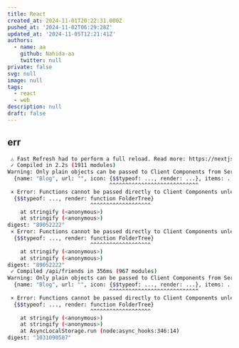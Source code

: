 ```yaml
---
title: React
created_at: 2024-11-01T20:22:31.000Z
pushed_at: '2024-11-02T06:29:28Z'
updated_at: '2024-11-05T12:21:41Z'
authors:
  - name: aa
    github: Nahida-aa
    twitter: null
private: false
svg: null
image: null
tags:
  - react
  - web
description: null
draft: false
---
```


## err
```sh
 ⚠ Fast Refresh had to perform a full reload. Read more: https://nextjs.org/docs/messages/fast-refresh-reload
 ✓ Compiled in 2.2s (1911 modules)
Warning: Only plain objects can be passed to Client Components from Server Components. Classes or other objects with methods are not supported.
  {name: "Blog", url: "", icon: {$$typeof: ..., render: ...}, items: ...}
                                ^^^^^^^^^^^^^^^^^^^^^^^^^^^^
 ⨯ Error: Functions cannot be passed directly to Client Components unless you explicitly expose it by marking it with "use server". Or maybe you meant to call this function rather than return it.
  {$$typeof: ..., render: function FolderTree}
                          ^^^^^^^^^^^^^^^^^^^
    at stringify (<anonymous>)
    at stringify (<anonymous>)
digest: "89052222"
 ⨯ Error: Functions cannot be passed directly to Client Components unless you explicitly expose it by marking it with "use server". Or maybe you meant to call this function rather than return it.
  {$$typeof: ..., render: function FolderTree}
                          ^^^^^^^^^^^^^^^^^^^
    at stringify (<anonymous>)
    at stringify (<anonymous>)
digest: "89052222"
 ✓ Compiled /api/friends in 356ms (967 modules)
Warning: Only plain objects can be passed to Client Components from Server Components. Classes or other objects with methods are not supported.
  {name: "Blog", url: "", icon: {$$typeof: ..., render: ...}, items: ...}
                                ^^^^^^^^^^^^^^^^^^^^^^^^^^^^
 ⨯ Error: Functions cannot be passed directly to Client Components unless you explicitly expose it by marking it with "use server". Or maybe you meant to call this function rather than return it.
  {$$typeof: ..., render: function FolderTree}
                          ^^^^^^^^^^^^^^^^^^^
    at stringify (<anonymous>)
    at stringify (<anonymous>)
    at AsyncLocalStorage.run (node:async_hooks:346:14)
digest: "1031090587"
```
